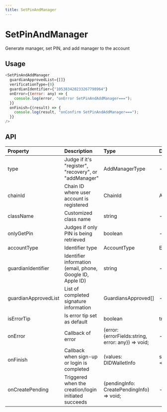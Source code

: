 ```yaml
---
title: SetPinAndManager
---
```


# SetPinAndManager

Generate manager, set PIN, and add manager to the account

## Usage

```javascript
<SetPinAndAddManager
  guardianApprovedList={[]}
  verificationType={0}
  guardianIdentifier={"105383420233267798964"}
  onError={(error: any) => {
    console.log(error, "onError SetPinAndAddManager===");
  }}
  onFinish={(result) => {
    console.log(result, "onConfirm SetPinAndAddManager===");
  }}
/>
```

## API

| Property             | Description                                                | Type                                               | Default          | Version |
| :------------------- | :--------------------------------------------------------- | :------------------------------------------------- | :--------------- | :------ |
| type                 | Judge if it's "register", "recovery", or "addManager"      | AddManagerType                                     | -                |         |
| chainId              | Chain ID where user account is registered                  | ChainId                                            | AELF             |         |
| className            | Customized class name                                      | string                                             | -                |         |
| onlyGetPin           | Judges if only PIN is being retrieved                      | boolean                                            | -                |         |
| accountType          | Identifier type                                            | AccountType                                        | Email            |         |
| guardianIdentifier   | Identifier information (email, phone, Google ID, Apple ID) | string                                             | -                |         |
| guardianApprovedList | List of completed signature information                    | GuardiansApproved[]                                | -                |         |
| isErrorTip           | Is error tip set as default                                | boolean                                            | true             |         |
| onError              | Callback of error                                          | (error: {errorFields:string, error: any}) => void; | -                |         |
| onFinish             | Callback when sign-up or login is completed                | (values: DIDWalletInfo                             | string) => void; | -       |
| onCreatePending      | Triggered when the creation/login initiated succeeds       | (pendingInfo: CreatePendingInfo) => void;          | -                |         |
